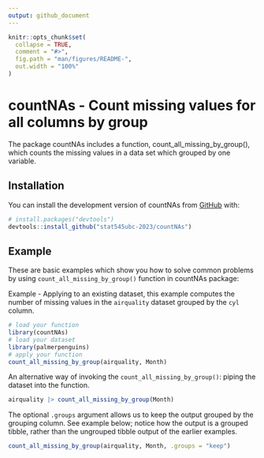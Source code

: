 ```yaml
---
output: github_document
---
```


<!-- README.md is generated from README.Rmd. Please edit that file -->

```r
knitr::opts_chunk$set(
  collapse = TRUE,
  comment = "#>",
  fig.path = "man/figures/README-",
  out.width = "100%"
)
```

# countNAs - Count missing values for all columns by group

<!-- badges: start -->
<!-- badges: end -->

The package countNAs includes a function, count_all_missing_by_group(), which counts the missing values in a data set which grouped by one variable.

## Installation

You can install the development version of countNAs from [GitHub](https://github.com/) with:

```r
# install.packages("devtools")
devtools::install_github("stat545ubc-2023/countNAs")
```

## Example
These are basic examples which show you how to solve common problems by using `count_all_missing_by_group()` function in countNAs package:

Example - Applying to an existing dataset, this example computes the number of missing values in the `airquality` dataset grouped by the `cyl` column. 
```r
# load your function
library(countNAs)
# load your dataset
library(palmerpenguins)
# apply your function
count_all_missing_by_group(airquality, Month)
```
An alternative way of invoking the `count_all_missing_by_group()`: piping the dataset into the function.
```r
airquality |> count_all_missing_by_group(Month) 
```
The optional `.groups` argument allows us to keep the output grouped by the grouping column. See example below; notice how the output is a grouped tibble, rather than the ungrouped tibble output of the earlier examples. 
```r
count_all_missing_by_group(airquality, Month, .groups = "keep")
```
